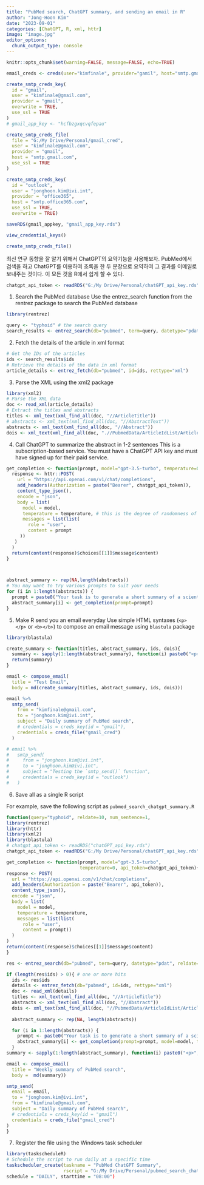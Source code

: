 ```yaml
---
title: "PubMed search, ChatGPT summary, and sending an email in R"
author: "Jong-Hoon Kim"
date: "2023-09-01"
categories: [ChatGPT, R, xml, httr]
image: "image.jpg"
editor_options: 
  chunk_output_type: console
---
```


```r
knitr::opts_chunk$set(warning=FALSE, message=FALSE, echo=TRUE)
```

```r
email_creds <- creds(user="kimfinale", provider="gamil", host="smtp.gmail.com", port=587, use_ssl = TRUE)

create_smtp_creds_key(
  id = "gmail",
  user = "kimfinale@gmail.com",
  provider = "gmail",
  overwrite = TRUE,
  use_ssl = TRUE
)
# gmail_app_key <- "hcfbzgxqcvqfepau"

create_smtp_creds_file(
  file = "G:/My Drive/Personal/gmail_cred",
  user = "kimfinale@gmail.com",
  provider = "gmail",
  host = "smtp.gmail.com",
  use_ssl = TRUE
)

create_smtp_creds_key(
  id = "outlook",
  user = "jonghoon.kim@ivi.int",
  provider = "office365",
  host = "smtp.office365.com",
  use_ssl = TRUE,
  overwrite = TRUE)

saveRDS(gmail_appkey, "gmail_app_key.rds")

view_credential_keys()

create_smtp_creds_file() 
```

최신 연구 동향을 잘 알기 위해서 ChatGPT의 요약기능을 사용해보자. PubMed에서 검색을 하고 ChatGPT를 이용하여 초록을 한 두 문장으로 요약하여 그 결과를 이메일로 보내주는 것이다. 이 모든 것을 R에서 쉽게 할 수 있다.

```r
chatgpt_api_token <- readRDS("G:/My Drive/Personal/chatGPT_api_key.rds")
```

1.  Search the PubMed database Use the entrez_search function from the rentrez package to search the PubMed database

```r
library(rentrez)

query <- "typhoid" # the search query
search_results <- entrez_search(db="pubmed", term=query, datetype="pdat", reldate=10) # any other useful parameters?
```

2.  Fetch the details of the article in xml format

```r
# Get the IDs of the articles
ids <- search_results$ids
# Retrieve the details of the data in xml format
article_details <- entrez_fetch(db="pubmed", id=ids, rettype="xml")
```

3.  Parse the XML using the xml2 package

```r
library(xml2)
# Parse the XML data
doc <- read_xml(article_details)
# Extract the titles and abstracts
titles <- xml_text(xml_find_all(doc, "//ArticleTitle"))
# abstracts <- xml_text(xml_find_all(doc, "//AbstractText"))
abstracts <- xml_text(xml_find_all(doc, "//Abstract"))
dois <- xml_text(xml_find_all(doc, ".//PubmedData/ArticleIdList/ArticleId[@IdType='doi']")) # to get the doi's
```

4.  Call ChatGPT to summarize the abstract in 1-2 sentences This is a subscription-based service. You must have a ChatGPT API key and must have signed up for their paid service.

```r
get_completion <- function(prompt, model="gpt-3.5-turbo", temperature=0){
  response <- httr::POST(
    url = "https://api.openai.com/v1/chat/completions", 
    add_headers(Authorization = paste("Bearer", chatgpt_api_token)),
    content_type_json(),
    encode = "json",
    body = list(
      model = model,
      temperature = temperature, # this is the degree of randomness of the model's output
      messages = list(list(
        role = "user", 
        content = prompt
     ))
   )
  )
  return(content(response)$choices[[1]]$message$content)
}



abstract_summary <- rep(NA,length(abstracts))
# You may want to try various prompts to suit your needs
for (i in 1:length(abstracts)) {
  prompt = paste0("Your task is to generate a short summary of a scientific article based on its title and abstract. Summarize the text delimited by triple backticks into one sentence. ``` Title: ", titles[i], ". Abstract: ", abstracts[i], "```")
  abstract_summary[i] <- get_completion(prompt=prompt)
}
```

5.  Make R send you an email everyday Use simple HTML syntaxes (`<p></p>` or `<b></b>`) to compose an email message using `blastula` package

```r
library(blastula)

create_summary <- function(titles, abstract_summary, ids, dois){
  summary <- sapply(1:length(abstract_summary), function(i) paste0("<p>", " <b> ", titles[i], " </b> ", abstract_summary[i], " PMID=", ids[i] , " DOI=", dois[i], "</p>"))
  return(summary)
}

email <- compose_email(
  title = "Test Email",
  body = md(create_summary(titles, abstract_summary, ids, dois)))

email %>%
  smtp_send( 
    from = "kimfinale@gmail.com",
    to = "jonghoon.kim@ivi.int",
    subject = "Daily summary of PubMed search",
    # credentials = creds_key(id = "gmail"),
    credentials = creds_file("gmail_cred")
  )

# email %>%
#   smtp_send(
#     from = "jonghoon.kim@ivi.int",
#     to = "jonghoon.kim@ivi.int",
#     subject = "Testing the `smtp_send()` function",
#     credentials = creds_key(id = "outlook")
#   )
```

6.  Save all as a single R script

For example, save the following script as `pubmed_search_chatgpt_summary.R`

```r
function(query="typhoid", reldate=10, num_sentence=1,                                          model="gpt-3.5-turbo", temperature=0){
library(rentrez)
library(httr)
library(xml2)
library(blastula)
# chatgpt_api_token <- readRDS("chatGPT_api_key.rds")
chatgpt_api_token <- readRDS("G:/My Drive/Personal/chatGPT_api_key.rds")

get_completion <- function(prompt, model="gpt-3.5-turbo",
                           temperature=0, api_token=chatgpt_api_token){
response <- POST(
  url = "https://api.openai.com/v1/chat/completions", 
  add_headers(Authorization = paste("Bearer", api_token)),
  content_type_json(),
  encode = "json",
  body = list(
    model = model,
    temperature = temperature,
    messages = list(list(
      role = "user", 
      content = prompt))
  )
)
return(content(response)$choices[[1]]$message$content)
}

res <- entrez_search(db="pubmed", term=query, datetype="pdat", reldate=reldate)

if (length(res$ids) > 0){ # one or more hits
  ids <- res$ids
  details <- entrez_fetch(db="pubmed", id=ids, rettype="xml")
  doc <- read_xml(details)
  titles <- xml_text(xml_find_all(doc, "//ArticleTitle"))
  abstracts <- xml_text(xml_find_all(doc, "//Abstract"))
  dois <- xml_text(xml_find_all(doc, "//PubmedData/ArticleIdList/ArticleId[@IdType='doi']"))
  
  abstract_summary <- rep(NA, length(abstracts))

  for (i in 1:length(abstracts)) {
    prompt <- paste0("Your task is to generate a short summary of a scientific article based on its title and abstract. Summarize the text delimited by triple backticks into ", num_sentence , " sentence. ``` Title: ", titles[i], ". Abstract: ", abstracts[i], "```")
    abstract_summary[i] <- get_completion(prompt=prompt, model=model, temperature=temperature)
  }
summary <- sapply(1:length(abstract_summary), function(i) paste0("<p>", " <b> ", titles[i], " </b> ", abstract_summary[i], " PMID=", ids[i] , " DOI=", dois[i], "</p>"))

email <- compose_email(
  title = "Weekly summary of PubMed search",
  body =  md(summary))

smtp_send(
  email = email,
  to = "jonghoon.kim@ivi.int",
  from = "kimfinale@gmail.com",
  subject = "Daily summary of PubMed search",
  # credentials = creds_key(id = "gmail")
  credentials = creds_file("gmail_cred")
)
}
```

7.  Register the file using the Windows task scheduler

```r
library(taskscheduleR)
# Schedule the script to run daily at a specific time
taskscheduler_create(taskname = "PubMed ChatGPT Summary",
                     rscript = "G:/My Drive/Personal/pubmed_search_chatgpt_summary.R"),
schedule = "DAILY", starttime = "08:00")
```
